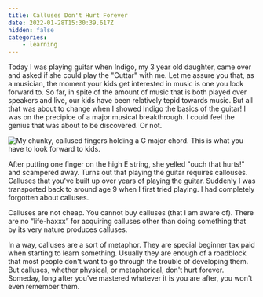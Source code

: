 ```yaml
---
title: Calluses Don't Hurt Forever
date: 2022-01-28T15:30:39.617Z
hidden: false
categories:
    - learning
---
```


Today I was playing guitar when Indigo, my 3 year old daughter, came over and
asked if she could play the "Cuttar" with me. Let me assure you that, as a
musician, the moment your kids get interested in music is one you look forward
to. So far, in spite of the amount of music that is both played over speakers
and live, our kids have been relatively tepid towards music. But all that was
about to change when I showed Indigo the basics of the guitar! I was on the
precipice of a major musical breakthrough. I could feel the genius that was
about to be discovered. Or not.

![My chunky, callused fingers holding a G major chord. This is what you have to
look forward to kids.](https://cdn.substack.com/image/fetch/w_1456,c_limit,f_auto,q_auto:good,fl_progressive:steep/https%3A%2F%2Fbucketeer-e05bbc84-baa3-437e-9518-adb32be77984.s3.amazonaws.com%2Fpublic%2Fimages%2F828d23cf-7f74-4557-ab11-620944c31d7f_4032x3024.jpeg)

After putting one finger on the high E string, she yelled "ouch that hurts!" and
scampered away. Turns out that playing the guitar requires callouses. Calluses
that you've built up over years of playing the guitar. Suddenly I was
transported back to around age 9 when I first tried playing. I had completely
forgotten about calluses.

Calluses are not cheap. You cannot buy calluses (that I am aware of). There are
no “life-haxxx” for acquiring calluses other than doing something that by its
very nature produces calluses.

In a way, calluses are a sort of metaphor. They are special beginner tax paid
when starting to learn something. Usually they are enough of a roadblock that
most people don't want to go through the trouble of developing them. But
calluses, whether physical, or metaphorical, don't hurt forever. Someday, long
after you've mastered whatever it is you are after, you won't even remember
them.

